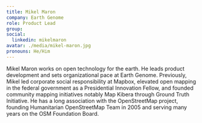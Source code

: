 ```yaml
---
title: Mikel Maron
company: Earth Genome
role: Product Lead
group:
social:
  linkedin: mikelmaron
avatar: ./media/mikel-maron.jpg
pronouns: He/Him
---
```

Mikel Maron works on open technology for the earth. He leads product development and sets organizational pace at Earth Genome. Previously, Mikel led corporate social responsibility at Mapbox, elevated open mapping in the federal government as a Presidential Innovation Fellow, and founded community mapping initiatives notably Map Kibera through Ground Truth Initiative. He has a long association with the OpenStreetMap project, founding Humanitarian OpenStreetMap Team in 2005 and serving many years on the OSM Foundation Board.